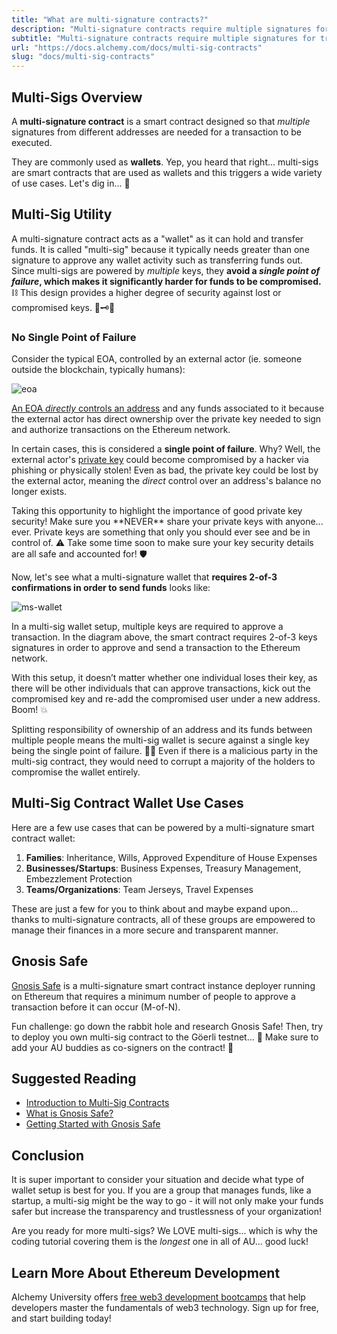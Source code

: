 ```yaml
---
title: "What are multi-signature contracts?"
description: "Multi-signature contracts require multiple signatures for transactions, providing security against lost or compromised keys. Gnosis Safe is a multi-signature smart contract deployer on Ethereum."
subtitle: "Multi-signature contracts require multiple signatures for transactions, providing security against lost or compromised keys. Gnosis Safe is a multi-signature smart contract deployer on Ethereum."
url: "https://docs.alchemy.com/docs/multi-sig-contracts"
slug: "docs/multi-sig-contracts"
---
```


## Multi-Sigs Overview

A **multi-signature contract** is a smart contract designed so that *multiple* signatures from different addresses are needed for a transaction to be executed.

They are commonly used as **wallets**. Yep, you heard that right... multi-sigs are smart contracts that are used as wallets and this triggers a wide variety of use cases. Let's dig in... 🚜

## Multi-Sig Utility

A multi-signature contract acts as a "wallet" as it can hold and transfer funds. It is called "multi-sig" because it typically needs greater than one signature to approve any wallet activity such as transferring funds out. Since multi-sigs are powered by *multiple* keys, they **avoid a *single point of failure*, which makes it significantly harder for funds to be compromised.** ⛓ This design provides a higher degree of security against lost or compromised keys. 🔑🗝🔐

### No Single Point of Failure

Consider the typical EOA, controlled by an external actor (ie. someone outside the blockchain, typically humans):

![eoa](Untitled_15.png)

[An EOA *directly* controls an address](/docs/ethereum-accounts) and any funds associated to it because the external actor has direct ownership over the private key needed to sign and authorize transactions on the Ethereum network.

In certain cases, this is considered a **single point of failure**. Why? Well, the external actor's [private key](/docs/public-key-cryptography) could become compromised by a hacker via phishing or physically stolen! Even as bad, the private key could be lost by the external actor, meaning the *direct* control over an address's balance no longer exists.

<Warning>
  Taking this opportunity to highlight the importance of good private key security! Make sure you **NEVER** share your private keys with anyone... ever. Private keys are something that only you should ever see and be in control of. ⚠️ Take some time soon to make sure your key security details are all safe and accounted for! 🛡
</Warning>

Now, let's see what a multi-signature wallet that **requires 2-of-3 confirmations in order to send funds** looks like:

![ms-wallet](Untitled_17.png)

In a multi-sig wallet setup, multiple keys are required to approve a transaction. In the diagram above, the smart contract requires 2-of-3 keys signatures in order to approve and send a transaction to the Ethereum network.

With this setup, it doesn’t matter whether one individual loses their key, as there will be other individuals that can approve transactions, kick out the compromised key and re-add the compromised user under a new address. Boom! 💥

Splitting responsibility of ownership of an address and its funds between multiple people means the multi-sig wallet is secure against a single key being the single point of failure. 👯‍♀️ Even if there is a malicious party in the multi-sig contract, they would need to corrupt a majority of the holders to compromise the wallet entirely.

## Multi-Sig Contract Wallet Use Cases

Here are a few use cases that can be powered by a multi-signature smart contract wallet:

1. **Families**: Inheritance, Wills, Approved Expenditure of House Expenses
2. **Businesses/Startups**: Business Expenses, Treasury Management, Embezzlement Protection
3. **Teams/Organizations**: Team Jerseys, Travel Expenses

These are just a few for you to think about and maybe expand upon... thanks to multi-signature contracts, all of these groups are empowered to manage their finances in a more secure and transparent manner.

## Gnosis Safe

[Gnosis Safe](https://gnosis-safe.io/) is a multi-signature smart contract instance deployer running on Ethereum that requires a minimum number of people to approve a transaction before it can occur (M-of-N).

<Info>
  Fun challenge: go down the rabbit hole and research Gnosis Safe! Then, try to deploy you own multi-sig contract to the Göerli testnet... 👀 Make sure to add your AU buddies as co-signers on the contract! 👏
</Info>

## Suggested Reading

* [Introduction to Multi-Sig Contracts](https://medium.com/mycrypto/introduction-to-multisig-contracts-33d5b25134b2)
* [What is Gnosis Safe?](https://help.gnosis-safe.io/en/articles/3876456-what-is-gnosis-safe)
* [Getting Started with Gnosis Safe](https://gnosis-safe.io/#getting-started)

## Conclusion

It is super important to consider your situation and decide what type of wallet setup is best for you. If you are a group that manages funds, like a startup, a multi-sig might be the way to go - it will not only make your funds safer but increase the transparency and trustlessness of your organization!

Are you ready for more multi-sigs? We LOVE multi-sigs... which is why the coding tutorial covering them is the *longest* one in all of AU... good luck!

## Learn More About Ethereum Development

Alchemy University offers [free web3 development bootcamps](https://university.alchemy.com/ethereum) that help developers master the fundamentals of web3 technology. Sign up for free, and start building today!

